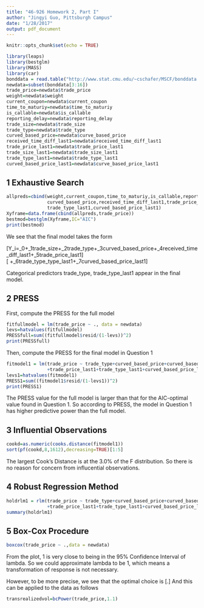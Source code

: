 ```yaml
---
title: "46-926 Homework 2, Part I"
author: "Jingyi Guo, Pittsburgh Campus"
date: "1/28/2017"
output: pdf_document
---
```


```r
knitr::opts_chunk$set(echo = TRUE)
```

```r
library(leaps)
library(bestglm)
library(MASS)
library(car)
bonddata = read.table("http://www.stat.cmu.edu/~cschafer/MSCF/bonddata.txt",sep=",",header=T)
newdata=subset(bonddata[3:16])
trade_price=newdata$trade_price
weight=newdata$weight
current_coupon=newdata$current_coupon
time_to_maturiy=newdata$time_to_maturiy
is_callable=newdata$is_callable
reporting_delay=newdata$reporting_delay
trade_size=newdata$trade_size
trade_type=newdata$trade_type
curved_based_price=newdata$curve_based_price
received_time_diff_last1=newdata$received_time_diff_last1
trade_price_last1=newdata$trade_price_last1
trade_size_last1=newdata$trade_size_last1
trade_type_last1=newdata$trade_type_last1
curved_based_price_last1=newdata$curve_based_price_last1
```

## 1 Exhaustive Search

```r
allpreds=cbind(weight,current_coupon,time_to_maturiy,is_callable,reporting_delay,trade_size,trade_type,
               curved_based_price,received_time_diff_last1,trade_price_last1,trade_size_last1,
               trade_type_last1,curved_based_price_last1)
Xyframe=data.frame(cbind(allpreds,trade_price))
bestmod=bestglm(Xyframe,IC="AIC")
print(bestmod)
```

We see that the final model takes the form

\[Y_i=\beta_0+\beta_1trade\_size+\beta_2trade\_type+\beta_3curved\_based\_price+\beta_4received\_time\_diff\_last1+\beta_5trade\_price\_last1\]
\[\ +\beta_6trade\_type\_type\_last1+\beta_7curved\_based\_price\_last1\]

Categorical predictors trade_type, trade_type_last1 appear in the final model.

## 2 PRESS

First, compute the PRESS for the full model

```r
fitfullmodel = lm(trade_price ~ ., data = newdata)
levs=hatvalues(fitfullmodel)
PRESSfull=sum((fitfullmodel$resid/(1-levs))^2)
print(PRESSfull)
```

Then, compute the PRESS for the final model in Question 1

```r
fitmodel1 = lm(trade_price ~ trade_type+curved_based_price+curved_based_price+received_time_diff_last1
               +trade_price_last1+trade_type_last1+curved_based_price_last1, data = newdata)
levs1=hatvalues(fitmodel1)
PRESS1=sum((fitmodel1$resid/(1-levs1))^2)
print(PRESS1)
```

The PRESS value for the full model is larger than that for the AIC-optimal value found in Question 1. So according to PRESS, the model in Question 1 has higher predictive power than the full model.


## 3 Influential Observations

```r
cookd=as.numeric(cooks.distance(fitmodel1))
sort(pf(cookd,8,1612),decreasing=TRUE)[1:5]
```

The largest Cook's Distance is at the 3.0% of the F distribution. So there is no reason for concern from influcential observations.

## 4 Robust Regression Method

```r
holdrlm1 = rlm(trade_price ~ trade_type+curved_based_price+curved_based_price+received_time_diff_last1
               +trade_price_last1+trade_type_last1+curved_based_price_last1, data = newdata)
summary(holdrlm1)
```

## 5 Box-Cox Procedure

```r
boxcox(trade_price ~ .,data = newdata)
```

From the plot, 1 is very close to being in the 95% Confidence Interval of lambda. So we could approximate lambda to be 1, which means a transformation of response is not necessary.

However, to be more precise, we see that the optimal choice is \[\lambda\approx1.1.\] And this can be applied to the data as follows
```r
transrealizedvol=bcPower(trade_price,1.1)
```

